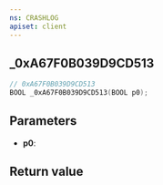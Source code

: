 ```yaml
---
ns: CRASHLOG
apiset: client
---
```

## _0xA67F0B039D9CD513

```c
// 0xA67F0B039D9CD513
BOOL _0xA67F0B039D9CD513(BOOL p0);
```


## Parameters
* **p0**:

## Return value